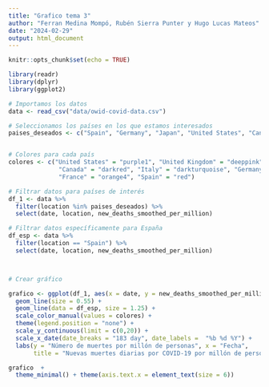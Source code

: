 ---
title: "Grafico tema 3"
author: "Ferran Medina Mompó, Rubén Sierra Punter y Hugo Lucas Mateos"
date: "2024-02-29"
output: html_document
---

```{r setup, include=FALSE}
knitr::opts_chunk$set(echo = TRUE)
```



```{r}
library(readr)
library(dplyr)
library(ggplot2)

# Importamos los datos
data <- read_csv("data/owid-covid-data.csv")

# Seleccionamos los países en los que estamos interesados
paises_deseados <- c("Spain", "Germany", "Japan", "United States", "Canada", "France", "Italy", "United Kingdom")


# Colores para cada país
colores <- c("United States" = "purple1", "United Kingdom" = "deeppink", "Japan" = "azure4", 
              "Canada" = "darkred", "Italy" = "darkturquoise", "Germany" = "chartreuse4", 
              "France" = "orange4", "Spain" = "red")

# Filtrar datos para países de interés
df_1 <- data %>%
  filter(location %in% paises_deseados) %>%
  select(date, location, new_deaths_smoothed_per_million)

# Filtrar datos específicamente para España
df_esp <- data %>%
  filter(location == "Spain") %>%
  select(date, location, new_deaths_smoothed_per_million)



# Crear gráfico 

grafico <- ggplot(df_1, aes(x = date, y = new_deaths_smoothed_per_million, color = location)) +
  geom_line(size = 0.55) +
  geom_line(data = df_esp, size = 1.25) +
  scale_color_manual(values = colores) +
  theme(legend.position = "none") +
  scale_y_continuous(limit = c(0,20)) +
  scale_x_date(date_breaks = "183 day", date_labels =  "%b %d %Y") +
  labs(y = "Número de muertes por millón de personas", x = "Fecha", 
       title = "Nuevas muertes diarias por COVID-19 por millón de personas")

grafico  +
  theme_minimal() + theme(axis.text.x = element_text(size = 6))

```

